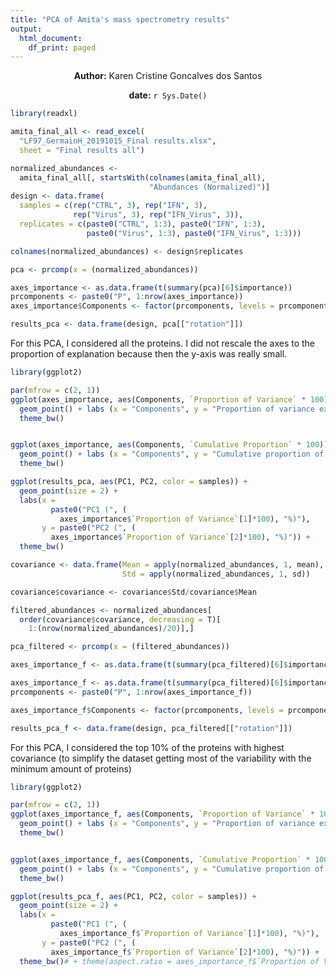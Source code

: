 ```yaml
---
title: "PCA of Amita's mass spectrometry results"
output:
  html_document:
    df_print: paged
---
```


<center> **Author:** Karen Cristine Goncalves dos Santos

**date:** `r Sys.Date()` </center>

```r
library(readxl)

amita_final_all <- read_excel(
  "LF97_GermainH_20191015_Final results.xlsx", 
  sheet = "Final results all")

```

```r
normalized_abundances <- 
  amita_final_all[, startsWith(colnames(amita_final_all), 
                               "Abundances (Normalized)")]
design <- data.frame(
  samples = c(rep("CTRL", 3), rep("IFN", 3), 
              rep("Virus", 3), rep("IFN_Virus", 3)),
  replicates = c(paste0("CTRL", 1:3), paste0("IFN", 1:3), 
                 paste0("Virus", 1:3), paste0("IFN_Virus", 1:3)))

colnames(normalized_abundances) <- design$replicates
```

```r
pca <- prcomp(x = (normalized_abundances))

axes_importance <- as.data.frame(t(summary(pca)[6]$importance))
prcomponents <- paste0("P", 1:nrow(axes_importance))
axes_importance$Components <- factor(prcomponents, levels = prcomponents)

results_pca <- data.frame(design, pca[["rotation"]])
```

For this PCA, I considered all the proteins. I did not rescale the axes to the proportion of explanation because then the y-axis was really small.

```r
library(ggplot2)

par(mfrow = c(2, 1))
ggplot(axes_importance, aes(Components, `Proportion of Variance` * 100)) +
  geom_point() + labs (x = "Components", y = "Proportion of variance explained (%)") +
  theme_bw()


ggplot(axes_importance, aes(Components, `Cumulative Proportion` * 100)) +
  geom_point() + labs (x = "Components", y = "Cumulative proportion of variance explained (%)") +
  theme_bw()

ggplot(results_pca, aes(PC1, PC2, color = samples)) +
  geom_point(size = 2) +
  labs(x = 
         paste0("PC1 (", (
           axes_importance$`Proportion of Variance`[1]*100), "%)"),
       y = paste0("PC2 (", (
         axes_importance$`Proportion of Variance`[2]*100), "%)")) +
  theme_bw() 
```


```r
covariance <- data.frame(Mean = apply(normalized_abundances, 1, mean), 
                         Std = apply(normalized_abundances, 1, sd))

covariance$covariance <- covariance$Std/covariance$Mean

filtered_abundances <- normalized_abundances[
  order(covariance$covariance, decreasing = T)[
    1:(nrow(normalized_abundances)/20)],]

pca_filtered <- prcomp(x = (filtered_abundances))

axes_importance_f <- as.data.frame(t(summary(pca_filtered)[6]$importance))

axes_importance_f <- as.data.frame(t(summary(pca_filtered)[6]$importance))
prcomponents <- paste0("P", 1:nrow(axes_importance_f))

axes_importance_f$Components <- factor(prcomponents, levels = prcomponents)

results_pca_f <- data.frame(design, pca_filtered[["rotation"]])
```

For this PCA, I considered the top 10% of the proteins with highest covariance (to simplify the dataset getting most of the variability with the minimum amount of proteins)

```r
library(ggplot2)

par(mfrow = c(2, 1))
ggplot(axes_importance_f, aes(Components, `Proportion of Variance` * 100)) +
  geom_point() + labs (x = "Components", y = "Proportion of variance explained (%)") +
  theme_bw()


ggplot(axes_importance_f, aes(Components, `Cumulative Proportion` * 100)) +
  geom_point() + labs (x = "Components", y = "Cumulative proportion of variance explained (%)") +
  theme_bw()

ggplot(results_pca_f, aes(PC1, PC2, color = samples)) +
  geom_point(size = 2) +
  labs(x = 
         paste0("PC1 (", (
           axes_importance_f$`Proportion of Variance`[1]*100), "%)"),
       y = paste0("PC2 (", (
         axes_importance_f$`Proportion of Variance`[2]*100), "%)")) +
  theme_bw()# + theme(aspect.ratio = axes_importance_f$`Proportion of Variance`[2]/axes_importance_f$`Proportion of Variance`[1])
```

